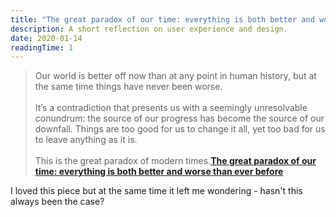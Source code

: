 ```yaml
---
title: "The great paradox of our time: everything is both better and worse than ever before"
description: A short reflection on user experience and design.
date: 2020-01-14
readingTime: 1
---
```


>Our world is better off now than at any point in human history, but at the same time things have never been worse.
<br /><br />
It’s a contradiction that presents us with a seemingly unresolvable conundrum: the source of our progress has become the source of our downfall. Things are too good for us to change it all, yet too bad for us to leave anything as it is.
<br /><br />
This is the great paradox of modern times.**[The great paradox of our time: everything is both better and worse than ever before](https://thecorrespondent.com/104/the-great-paradox-of-our-time-everything-is-both-better-and-worse-than-ever-before/)**

I loved this piece but at the same time it left me wondering - hasn't this always been the case?
